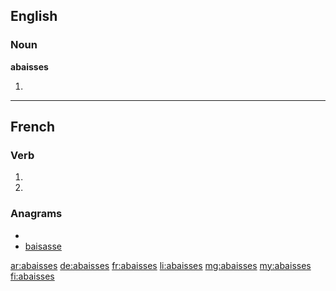 {{also|abaissés}}
==English==

===Noun===
'''abaisses'''

# {{plural of|[[abaisse]]}}

----

==French==

===Verb===
{{fr-verb-form}}

# {{conjugation of|abaisser||2|s|pres|ind|lang=fr}}
# {{conjugation of|abaisser||2|s|pres|sub|lang=fr}}

===Anagrams===
* {{alphagram|aabeisss}}
* [[baisasse#French|baisasse]]

[[ar:abaisses]]
[[de:abaisses]]
[[fr:abaisses]]
[[li:abaisses]]
[[mg:abaisses]]
[[my:abaisses]]
[[fi:abaisses]]